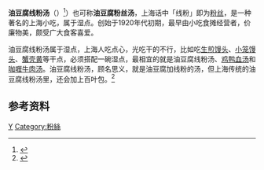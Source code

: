 {{Infobox Prepared Food
| name             = 油豆腐线粉汤
| image            = 
| caption          = 
| alternate_name   = 油豆腐粉丝汤
| country          = [[中国|中国]]
| region           = [[上海|上海]]
| creator          = 
| course           = 小吃类
| served           = 
| main_ingredient  = [[油豆腐|油豆腐]]、粉丝、百叶包
| variations       = 
| calories         = 225大卡（100克）<ref>{{cite web| url=http://www.boohee.com/shiwu/youdoufufensi| title=粢饭糕的热量和减肥功效| publisher=薄荷网| date=| accessdate=2011-10-04| archive-date=2011-07-02| archive-url=https://web.archive.org/web/20110702131631/http://www.boohee.com/shiwu/youdoufufensi| dead-url=no}}</ref>
| other            = 
}}

'''油豆腐线粉汤'''（{{Sha|p1='''yeu deu vu sie fen thaon'''|ref=1}}）<ref>{{cite web| url=http://wu-chinese.com/minidict/| title=吴音小字典| publisher=吴语协会| date=| accessdate=| archive-date=2011-10-01| archive-url=https://web.archive.org/web/20111001033832/http://wu-chinese.com/minidict/| dead-url=no}}</ref>）也可称'''油豆腐粉丝汤'''，上海话中「线粉」即为[[粉丝|粉丝]]，是一种著名的上海小吃，属于湿点。创始于1920年代初期，最早由小吃食摊经营者，价廉物美，颇受广大食客喜爱。

油豆腐线粉汤属于湿点，上海人吃点心，光吃干的不行，比如吃[[生煎馒头|生煎馒头]]、[[小笼馒头|小笼馒头]]、[[蟹壳黄|蟹壳黄]]等干点，必须搭配一碗湿点，最相宜的就是油豆腐线粉汤、[[鸡鸭血汤|鸡鸭血汤]]和[[牛肉汤|咖喱牛肉汤]]。油豆腐线粉汤，顾名思义，就是油豆腐加线粉的汤，但上海传统的油豆腐线粉汤里，还会加上百叶包。<ref>{{cite web | url=http://news.qq.com/a/20110817/000937.htm| title=上海经典小吃：油豆腐粉丝汤| publisher=腾讯新闻| date= 2011-08-217| accessdate=2011-10-04}}</ref>

== 参考资料 ==
{{reflist}}

{{上海小作品}}
[[Category:上海小吃|Y]]
[[Category:粉絲|Category:粉絲]]